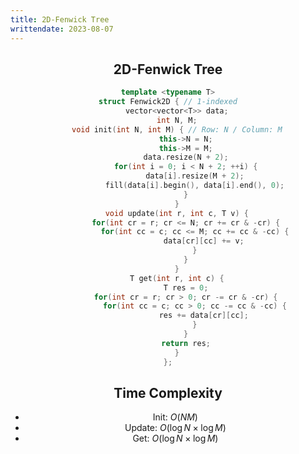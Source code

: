 ```yaml
---
title: 2D-Fenwick Tree
writtendate: 2023-08-07
---
```


<Header />


## 2D-Fenwick Tree

```cpp
template <typename T>
struct Fenwick2D { // 1-indexed
    vector<vector<T>> data;
    int N, M;
    void init(int N, int M) { // Row: N / Column: M
        this->N = N;
        this->M = M;
        data.resize(N + 2);
        for(int i = 0; i < N + 2; ++i) {
            data[i].resize(M + 2);
            fill(data[i].begin(), data[i].end(), 0);
        }
    }
    void update(int r, int c, T v) {
        for(int cr = r; cr <= N; cr += cr & -cr) {
            for(int cc = c; cc <= M; cc += cc & -cc) {
                data[cr][cc] += v;
            }
        }
    }
    T get(int r, int c) {
        T res = 0;
        for(int cr = r; cr > 0; cr -= cr & -cr) {
            for(int cc = c; cc > 0; cc -= cc & -cc) {
                res += data[cr][cc];
            }
        }
        return res;
    }
};

```

## Time Complexity

- Init: $O(NM)$
- Update: $O(\log N \times \log M)$
- Get: $O(\log N \times \log M)$

<Comment />
